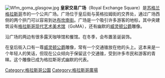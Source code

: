 [[File:Wfm_goma_glasgow.jpg|thumb]]
'''皇家交易广场'''（Royal Exchange Square）是[[苏格兰|苏格兰]][[格拉斯哥|格拉斯哥]]市的一个公共广场。广场位于皇后街与英格拉姆街的交界处，通过广场西侧的两个拱门可以容易到达[[布坎南街|布坎南街]]。广场是一个吸引许多游客的地标，其中央建筑设有[[格拉斯哥现代艺术美术馆|格拉斯哥现代艺术美术馆]]（GoMA），还有幽默的[[第一代威灵顿公爵阿瑟·韦尔斯利|威灵顿公爵]]雕像。

沿广场的两边有很多露天咖啡馆和餐馆。在冬季，会布置圣诞装饰。

在皇后街入口有一尊[[第一代威灵顿公爵阿瑟·韦尔斯利|威灵顿公爵]]雕像，常有一个交通锥放在他的头上。这本来是一个年轻人的笑话，但现在公众倾向于保留这个交通锥，受到许多市民和游客的青睐。这个雕像已成为格拉斯哥式幽默的代表。

{{coord|55.8602|-4.2526|type:landmark_region:GB|display=title}}

[[Category:格拉斯哥公園|Category:格拉斯哥公園]]
[[Category:格拉斯哥廣場|Category:格拉斯哥廣場]]